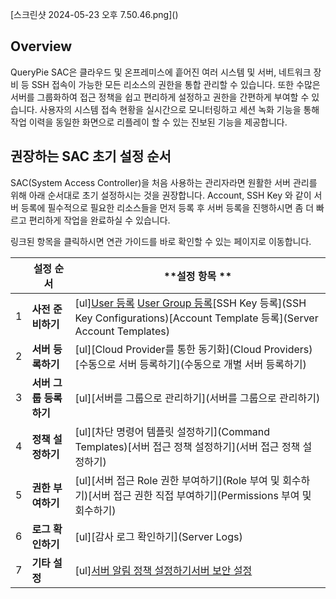 
<p align="center">
<div>[스크린샷 2024-05-23 오후 7.50.46.png]()</div>
</p>

## Overview
QueryPie SAC은 클라우드 및 온프레미스에 흩어진 여러 시스템 및 서버, 네트워크 장비 등 SSH 접속이 가능한 모든 리소스의 권한을 통합 관리할 수 있습니다. 또한 수많은 서버를 그룹화하여 접근 정책을 쉽고 편리하게 설정하고 권한을 간편하게 부여할 수 있습니다. 사용자의 시스템 접속 현황을 실시간으로 모니터링하고 세션 녹화 기능을 통해 작업 이력을 동일한 화면으로 리플레이 할 수 있는 진보된 기능을 제공합니다.



## 권장하는 SAC 초기 설정 순서
SAC(System Access Controller)을 처음 사용하는 관리자라면 원활한 서버 관리를 위해 아래 순서대로 초기 설정하시는 것을 권장합니다. Account, SSH Key 와 같이 서버 등록에 필수적으로 필요한 리소스들을 먼저 등록 후 서버 등록을 진행하시면 좀 더 빠르고 편리하게 작업을 완료하실 수 있습니다.

<Callout type="info">
링크된 항목을 클릭하시면 연관 가이드를 바로 확인할 수 있는 페이지로 이동합니다.
</Callout>

|   |  **설정 순서**       |  **설정 항목 **                                                                                                                     |
| - | ---------------- | ------------------------------------------------------------------------------------------------------------------------------- |
| 1 |  **사전 준비하기**     | [ul][User 등록](Users) [User Group 등록](Groups)[SSH Key 등록](SSH Key Configurations)[Account Template 등록](Server Account Templates) |
| 2 |  **서버 등록하기**     | [ul][Cloud Provider를 통한 동기화](Cloud Providers)[수동으로 서버 등록하기](수동으로 개별 서버 등록하기)                                                    |
| 3 |  **서버 그룹 등록하기**  | [ul][서버를 그룹으로 관리하기](서버를 그룹으로 관리하기)                                                                                              |
| 4 |  **정책 설정하기**     | [ul][차단 명령어 템플릿 설정하기](Command Templates)[서버 접근 정책 설정하기](서버 접근 정책 설정하기)                                                          |
| 5 |  **권한 부여하기**     | [ul][서버 접근 Role 권한 부여하기](Role 부여 및 회수하기)[서버 접근 권한 직접 부여하기](Permissions 부여 및 회수하기)                                               |
| 6 |  **로그 확인하기**     | [ul][감사 로그 확인하기](Server Logs)                                                                                                   |
| 7 |  **기타 설정**       | [ul][서버 알림 정책 설정하기](Alerts)[서버 보안 설정](Security)                                                                                 |
